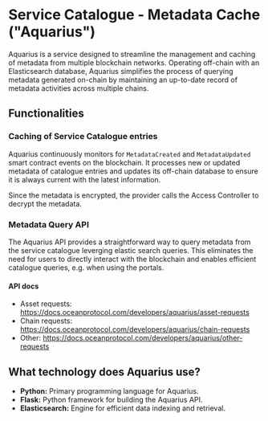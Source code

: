 # Service Catalogue - Metadata Cache ("Aquarius")

Aquarius is a service designed to streamline the management and caching of metadata from multiple blockchain networks. Operating off-chain with an Elasticsearch database, Aquarius simplifies the process of querying metadata generated on-chain by maintaining an up-to-date record of metadata activities across multiple chains.

## Functionalities

### Caching of Service Catalogue entries

Aquarius continuously monitors for `MetadataCreated` and `MetadataUpdated` smart contract events on the blockchain. It processes new or updated metadata of catalogue entries and updates its off-chain database to ensure it is always current with the latest information.

Since the metadata is encrypted, the provider calls the Access Controller to decrypt the metadata.

### Metadata Query API

The Aquarius API provides a straightforward way to query metadata from the service catalogue leverging elastic search queries. This eliminates the need for users to directly interact with the blockchain and enables efficient catalogue queries, e.g. when using the portals.

#### API docs

- Asset requests: https://docs.oceanprotocol.com/developers/aquarius/asset-requests
- Chain requests: https://docs.oceanprotocol.com/developers/aquarius/chain-requests
- Other: https://docs.oceanprotocol.com/developers/aquarius/other-requests



## What technology does Aquarius use?

- **Python:** Primary programming language for Aquarius.
- **Flask:** Python framework for building the Aquarius API.
- **Elasticsearch:** Engine for efficient data indexing and retrieval.